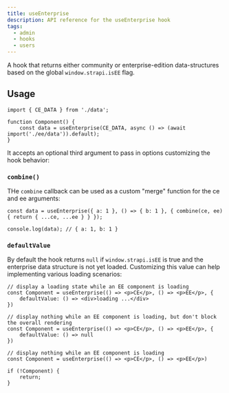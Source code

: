 ```yaml
---
title: useEnterprise
description: API reference for the useEnterprise hook
tags:
  - admin
  - hooks
  - users
---
```


A hook that returns either community or enterprise-edition data-structures based on the global `window.strapi.isEE` flag.

## Usage

```
import { CE_DATA } from './data';

function Component() {
    const data = useEnterprise(CE_DATA, async () => (await import('./ee/data')).default);
}
```

It accepts an optional third argument to pass in options customizing the hook behavior:

### `combine()`

THe `combine` callback can be used as a custom "merge" function for the ce and ee arguments:

```
const data = useEnterprise({ a: 1 }, () => { b: 1 }, { combine(ce, ee) { return { ...ce, ...ee } } });

console.log(data); // { a: 1, b: 1 }
```

### `defaultValue`

By default the hook returns `null` if `window.strapi.isEE` is true and the enterprise data structure is not yet loaded. Customizing
this value can help implementing various loading scenarios:

```
// display a loading state while an EE component is loading
const Component = useEnterprise(() => <p>CE</p>, () => <p>EE</p>, {
    defaultValue: () => <div>loading ...</div>
})

// display nothing while an EE component is loading, but don't block the overall rendering
const Component = useEnterprise(() => <p>CE</p>, () => <p>EE</p>, {
    defaultValue: () => null
})

// display nothing while an EE component is loading
const Component = useEnterprise(() => <p>CE</p>, () => <p>EE</p>)

if (!Component) {
    return;
}
```
